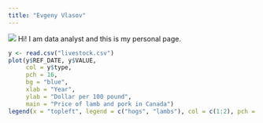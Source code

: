 ```yaml
---
title: "Evgeny Vlasov"
---
```


![](evgeny.jpg)
Hi! I am data analyst and this is my personal page.  
```r
y <- read.csv("livestock.csv")
plot(y$REF_DATE, y$VALUE, 
     col = y$type, 
     pch = 16, 
     bg = "blue",
     xlab = "Year",
     ylab = "Dollar per 100 pound",
     main = "Price of lamb and pork in Canada")
legend(x = "topleft", legend = c("hogs", "lambs"), col = c(1:2), pch = 16)
```
